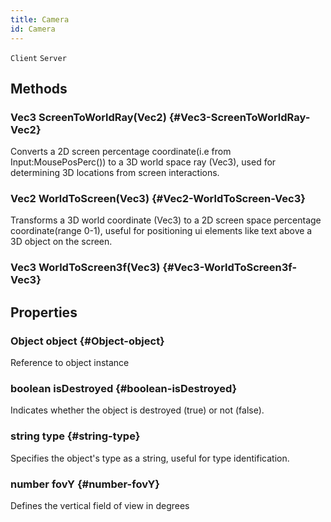 ```yaml
---
title: Camera
id: Camera
---
```

`Client`
`Server`

## Methods

### Vec3 ScreenToWorldRay(Vec2) {#Vec3-ScreenToWorldRay-Vec2}
Converts a 2D screen percentage coordinate(i.e from Input:MousePosPerc()) to a 3D world space ray (Vec3), used for determining 3D locations from screen interactions.

### Vec2 WorldToScreen(Vec3) {#Vec2-WorldToScreen-Vec3}
Transforms a 3D world coordinate (Vec3) to a 2D screen space percentage coordinate(range 0-1), useful for positioning ui elements like text above a 3D object on the screen.

### Vec3 WorldToScreen3f(Vec3) {#Vec3-WorldToScreen3f-Vec3}

## Properties

### Object object {#Object-object}
Reference to object instance

### boolean isDestroyed {#boolean-isDestroyed}
Indicates whether the object is destroyed (true) or not (false).

### string type {#string-type}
Specifies the object's type as a string, useful for type identification.

### number fovY {#number-fovY}
Defines the vertical field of view in degrees

